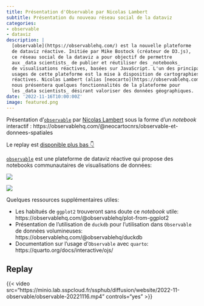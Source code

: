 ```yaml
---
title: Présentation d'Observable par Nicolas Lambert
subtitle: Présentation du nouveau réseau social de la dataviz
categories:
- observable
- dataviz
description: |
  [observable](https://observablehq.com/) est la nouvelle plateforme
  de dataviz réactive. Initiée par Mike Bostock (créateur de D3.js),
  ce réseau social de la dataviz a pour objectif de permettre 
  aux _data scientists_ de publier et réutiliser des _notebooks_  
  de visualisations réactives, basées sur JavaScript. L'un des principaux
  usages de cette plateforme est la mise à disposition de cartographies
  réactives. Nicolas Lambert (alias [neocarto](https://observablehq.com/@neocartocnrs))
  nous présentera quelques fonctionnalités de la plateforme pour
  les _data scientists_ désirant valoriser des données géographiques.
date: '2022-11-16T10:00:00Z'
image: featured.png
---
```


Présentation d'[`observable`](https://observablehq.com/explore)
par [Nicolas Lambert](https://observablehq.com/@neocartocnrs)
sous la forme d'un _notebook_ interactif : https://observablehq.com/@neocartocnrs/observable-et-donnees-spatiales 

Le replay est [disponible plus bas 👇](#replay)

[`observable`](https://observablehq.com/) est
une plateforme
de dataviz réactive qui propose des notebooks
communautaires de visualisations de données:

![](observable2.png)

![](observable1.png)

Quelques ressources supplémentaires utiles:

- Les habitués de `ggplot2` trouveront sans doute ce _notebook_ utile: https://observablehq.com/@observablehq/plot-from-ggplot2
- Présentation de l'utilisation de `duckdb` pour l'utilisation dans `Observable` de données volumineuses: https://observablehq.com/@observablehq/duckdb
- Documentation sur l'usage d'`Observable` avec `quarto`: https://quarto.org/docs/interactive/ojs/


## Replay {#replay}



{{< video src="https://minio.lab.sspcloud.fr/ssphub/diffusion/website/2022-11-observable/observable-20221116.mp4" controls="yes" >}}




